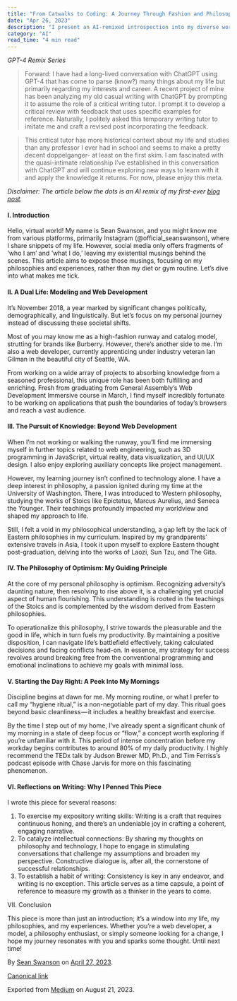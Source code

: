 ```yaml
---
title: "From Catwalks to Coding: A Journey Through Fashion and Philosophy"
date: "Apr 26, 2023"
description: "I present an AI-remixed introspection into my diverse worlds of high-fashion modeling and web development. I share philosophical insights from both Eastern and Western perspectives, emphasizing optimism as my central tenet. Beyond just my dual careers, I shed light on the motivations driving my writing journey. This article stands as a distinct fusion of fashion, philosophy, tech, and the groundbreaking use of AI to reshape content."
category: "AI"
read_time: "4 min read"
---
```


_GPT-4 Remix Series_

> Forward: I have had a long-lived conversation with ChatGPT using GPT-4 that has come to parse (know?) many things about my life but primarily regarding my interests and career. A recent project of mine has been analyzing my old casual writing with ChatGPT by prompting it to assume the role of a critical writing tutor. I prompt it to develop a critical review with feedback that uses specific examples for reference. Naturally, I politely asked this temporary writing tutor to imitate me and craft a revised post incorporating the feedback.

> This critical tutor has more historical context about my life and studies than any professor I ever had in school and seems to make a pretty decent doppelganger- at least on the first skim. I am fascinated with the quasi-intimate relationship I’ve established in this conversation with ChatGPT and will continue exploring new ways to learn with it and apply the knowledge it returns. For now, please enjoy this meta.

_Disclaimer: The article below the dots is an AI remix of my first-ever_ [_blog post_](https://medium.com/@seancswan/modals-mannequins-metaphysics-pt-i-1b1629549421)_._

#### I. Introduction

Hello, virtual world! My name is Sean Swanson, and you might know me from various platforms, primarily Instagram (@official_seanswanson), where I share snippets of my life. However, social media only offers fragments of ‘who I am’ and ‘what I do,’ leaving my existential musings behind the scenes. This article aims to expose those musings, focusing on my philosophies and experiences, rather than my diet or gym routine. Let’s dive into what makes me tick.

#### II. A Dual Life: Modeling and Web Development

It’s November 2018, a year marked by significant changes politically, demographically, and linguistically. But let’s focus on my personal journey instead of discussing these societal shifts.

Most of you may know me as a high-fashion runway and catalog model, strutting for brands like Burberry. However, there’s another side to me. I’m also a web developer, currently apprenticing under industry veteran Ian Gilman in the beautiful city of Seattle, WA.

From working on a wide array of projects to absorbing knowledge from a seasoned professional, this unique role has been both fulfilling and enriching. Fresh from graduating from General Assembly’s Web Development Immersive course in March, I find myself incredibly fortunate to be working on applications that push the boundaries of today’s browsers and reach a vast audience.

#### III. The Pursuit of Knowledge: Beyond Web Development

When I’m not working or walking the runway, you’ll find me immersing myself in further topics related to web engineering, such as 3D programming in JavaScript, virtual reality, data visualization, and UI/UX design. I also enjoy exploring auxiliary concepts like project management.

However, my learning journey isn’t confined to technology alone. I have a deep interest in philosophy, a passion ignited during my time at the University of Washington. There, I was introduced to Western philosophy, studying the works of Stoics like Epictetus, Marcus Aurelius, and Seneca the Younger. Their teachings profoundly impacted my worldview and shaped my approach to life.

Still, I felt a void in my philosophical understanding, a gap left by the lack of Eastern philosophies in my curriculum. Inspired by my grandparents’ extensive travels in Asia, I took it upon myself to explore Eastern thought post-graduation, delving into the works of Laozi, Sun Tzu, and The Gita.

#### IV. The Philosophy of Optimism: My Guiding Principle

At the core of my personal philosophy is optimism. Recognizing adversity’s daunting nature, then resolving to rise above it, is a challenging yet crucial aspect of human flourishing. This understanding is rooted in the teachings of the Stoics and is complemented by the wisdom derived from Eastern philosophies.

To operationalize this philosophy, I strive towards the pleasurable and the good in life, which in turn fuels my productivity. By maintaining a positive disposition, I can navigate life’s battlefield effectively, taking calculated decisions and facing conflicts head-on. In essence, my strategy for success revolves around breaking free from the conventional programming and emotional inclinations to achieve my goals with minimal loss.

#### V. Starting the Day Right: A Peek Into My Mornings

Discipline begins at dawn for me. My morning routine, or what I prefer to call my “hygiene ritual,” is a non-negotiable part of my day. This ritual goes beyond basic cleanliness — it includes a healthy breakfast and exercise.

By the time I step out of my home, I’ve already spent a significant chunk of my morning in a state of deep focus or “flow,” a concept worth exploring if you’re unfamiliar with it. This period of intense concentration before my workday begins contributes to around 80% of my daily productivity. I highly recommend the TEDx talk by Judson Brewer MD, Ph.D., and Tim Ferriss’s podcast episode with Chase Jarvis for more on this fascinating phenomenon.

#### VI. Reflections on Writing: Why I Penned This Piece

I wrote this piece for several reasons:

1.  To exercise my expository writing skills: Writing is a craft that requires continuous honing, and there’s an undeniable joy in crafting a coherent, engaging narrative.
2.  To catalyze intellectual connections: By sharing my thoughts on philosophy and technology, I hope to engage in stimulating conversations that challenge my assumptions and broaden my perspective. Constructive dialogue is, after all, the cornerstone of successful relationships.
3.  To establish a habit of writing: Consistency is key in any endeavor, and writing is no exception. This article serves as a time capsule, a point of reference to measure my growth as a thinker in the years to come.

VII. Conclusion

This piece is more than just an introduction; it’s a window into my life, my philosophies, and my experiences. Whether you’re a web developer, a model, a philosophy enthusiast, or simply someone looking for a change, I hope my journey resonates with you and sparks some thought. Until next time!

By [Sean Swanson](https://medium.com/@seancswan) on [April 27, 2023](https://medium.com/p/1aac1c888cc7).

[Canonical link](https://medium.com/@seancswan/from-catwalks-to-coding-a-journey-through-fashion-and-philosophy-1aac1c888cc7)

Exported from [Medium](https://medium.com) on August 21, 2023.
